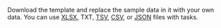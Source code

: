 Download the template and replace the sample data in it with your own data. You can use [XLSX](/docs/glossary#xlsx-format), TXT, [TSV](/docs/glossary#tsv-format), [CSV](/docs/glossary#csv-format), or [JSON](/docs/glossary#json-format) files with tasks.
